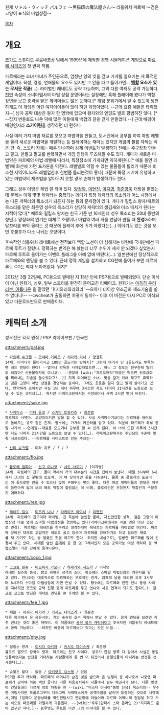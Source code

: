 원제 リトル・ウィッチ パルフェ ～黒猫印の魔法屋さん～
리틀위치 파르페 ～검은 고양이 표식의 마법상점～

[[목차]]

= 개요 =

[[코가도]] 스튜디오 쿠로네코상 팀에서 1999년에 제작한 경영 시뮬레이션 게임으로 [[파르페 시리즈]]의 첫 번째 작품.

파르페라는 소녀 마녀가 주인공으로, 엄청난 양의 빚을 갚고 가게를 일으키는 게 목적인 게임이다. 육성, 경영, 연애물의 요소도 있지만 그 안을 파고 들어가면… '''[[백합]] 요소가 있는 무서운 작품'''(…). 라이벌인 레네트도 공략 가능하며, 그외 다른 여캐도 공략 가능하다. [[천연]] 속성의 소녀마법사의 마법 상점 운영이라는 설정에만 혹해 플레이해 봤다가 백합 장면을 보고 충격을 받은 게이머들도 많은 듯하다.[* 게임 분위기에서 알 수 있듯이,당연하게도 이 게임은 어린 여자아이들이 많이 하던 게임이었다. --근데 요즘 애들은 타락했지--] 남자 공략 대상은 왕자 한 명밖에 없으며 왕자와의 엔딩도 별로 평범하진 않다. [* --잡지 번들로도 나온 덕에 많은 이들에게 백합의 길을 걷게 만들었다.--] 근데 배경이 배경인지라 '''스카이림'''을 생각하면 더 편하다

사실 여러 가지 마법 재료를 모으고 마법약을 만들고, 도서관에서 공부를 하여 마법 레벨을 올려 새로운 마법약을 개발하는 등 플레이하는 재미는 있지만 게임의 볼륨 자체는 작은 편. 즉, 스토리 자체는 매우 단순하며 강제 이벤트가 발생하기 전에는 주구장창 만들고 팔고, 만들고 팔고를 반복하면서 게임 진행이 루즈해질 수도 있다. 게다가 새로운 마법약은 파르페의 마법 레벨에 따라서, 특정장소에 가게되면 익히게된다.[* 예를 들면 레벨1때 화산에 가면 포카론을 익힌다. 레벨별로 익힐 수 있는 물품들이 틀리기 때문에 비 추천 지역이더라도 레벨업한후 한번쯤 들리는것이 좋다] 때문에 특정 시기에 유행하고 있는 마법약의 제조법을 알아두지 못할 경우 손해가 발생하기도 한다.

그래도 성우 더빙은 제법 잘 되어 있다. [[양정화]], [[이현진]], [[이지영]], [[최준영]]이 더빙을 맡았는데 문제는 이게 몇몇 캐릭터는 중복되는 데다가 특정 캐릭터의 목소리가 어느 시점에서는 다른 캐릭터의 목소리가 되든지 하는 등의 문제점이 있다. 게다가 필립스 왕자/페르의 목소리를 맡은 최준영 성우의 목소리가 상당히 캐릭터의 생김새와 미스 매치가 된다는 지적이 많다[* 페르와 필립스 왕자는 한국 기준 만 16세인데 성우 목소리는 20대 중반의 청년.]. 양정화의 연기는 대체로 호평이나 마법약 여러 개를 연달아 만들 때 '''완성↗'''하며 말꼬리를 쫘악 올리는 것 때문에 플레이 후에 귀가 아팠다는(…) 이야기도 있는 것을 보면 호불호가 다소 나뉘는 모양이다. 

후속작인 리틀위치 레네트에선 전작보다 백합 노선이 더 심해지는 바람에 국내판에선 파르페 루트가 잘렸다. 정확히는 번역은 해 놨는데 너무 수위가 세서 안 되겠다 싶었는지 파르페 루트로 들어가는 이벤트 플래그를 아예 없애 버렸다(…). 일본판에선 정상적으로 파르페와의 엔딩을 볼 수 있다. 근데 정작 게임을 설치하고 CG란에 들어가 보면 파르페 루트 CG는 죄다 모아져있다. 뭐지?

2012년 3월 22일에, PC용으로 발매된 지 13년 만에 PSP용으로 발매되었다. 단순 이식이 아닌 원화가, 성우, 일부 스토리를 완전히 뜯어고친 리메이크. 원화가는 [[아득히 우러러본, 아름다운]] 을 맡았던 '후지와라와라와라' --으아니 더이상 위조금화 제조기술을 쓸수 없다니!-- --cwcheat가 출동하면 어떻게 될까?-- 이후 이 버전은 다시 PC로 이식되었고 다운로드판으로 판매중이다.

= 캐릭터 소개 =
성우진은 각각 원작 / PSP 리메이크판 / 한국판

attachment:/pal.jpg
 * [[파르페 슈크렐]] - [[코야마 키미코]] / [[히다카 리나]] / [[양정화]]
 14세, 어머니가 돌아가시고 100만 골드라는 빚까지[* 그런데 여기서 단 1골드라도 부족하면 배드 엔딩이 된다! --얼마나 악독한 사채업자였으면... 아니 그 정도는 친구한테 빌려도 되잖아? 신용불량자도 아니고-- --괜찮아 [wiki:"치트오매틱"마음만 먹으면 위조금화를 찍어내는 기술을 쓸수있다고!--]] 지게 되어버린 소녀. 빚을 갚기 위해 학교도 휴학하고 검은 고양이 마법 상점을 경영하는 중이다. 그래도 웃음을 잃지 않고 밝게 살아가고 있다. 연약하게 보이지만 사실 1년 내내 하루에 3시간만 자도 나머지 21시간을 노동으로 보낼 수 있는 괴력녀(…). 하지만 리메이크판에서는 수정되어서 새벽 2시면 뻗어 버린다.

attachment:/sake.jpg
 * [[사케마스]] - [[미타 유코]] / [[스기타 토모카즈]] / [[최준영]]
 파르페의 사역마. 고양이이지만 말을 할 수 있다. 사실 사역마라기보다는 파르페를 여러모로 돌봐주는 유모 같은 존재. 평소에는 가게의 카운터를 맡고 있다. 덕분에 파르페가 하루 종일 나가서 --연애질--재료를 모으거나 공부를 할 수 있게 된다. 이 녀석 또한 하루에 3시간만 자도 나머지 21시간을 노동으로 보낼 수 있다(…). 리메이크판에서는 주인님의 수준에 맞춰 너프되었다. --파르페를 사디스트로 만든 주요인--

 * [[샨티 슈크렐]] - 미타 유코 / ? / ?

attachment:/flo.jpg
 * [[플로레 밀피아]] - [[산고 미나코]] / [[사토 사토미]] / [이지영]
 14세. 파르페의 친구. 몸이 약해서 거의 대부분의 시간을 집에서 보낸다. 매일 3시부터 6시까지 그녀의 집 꽃밭에 있으며, 이 때 찾아가면 꽃을 나눠준다. 물품 중 플로레의 포프리는 이 꽃으로만 만들 수 있으니 많이 구해두는 편이 좋다. 다른 여성 캐릭터들의 엔딩은 아무리 음란마귀 없이 보려 해도 백합이 틀림없는 데 비해, 플로레만은 우정인지 백합인지 구분하기 애매하다. 

attachment:/ren.jpg
 * [[레네트 킬슈]] - [[미즈키 나나]] / [[타케타츠 아야나]] / [[이현진]]
 14세. 파르페의 친구이자 라이벌. 긴 흑발에 늘씬한 몸매, 자신만만한 성격. 검은 고양이 마법상점 바로 옆에 스마일 마법상점을 경영하고 있다(리메이크판에서는 바로 옆은 아닌 것으로 변경). 파르페는 레네트를 친구라고 생각하지만 레네트는 파르페를 라이벌로 여긴다. 파르페 앞에선 대체로 고압적인 태도로 굴고 있으며 파르페를 방해하기도 하고 필요한 재료를 채 가기도 하는 등 얄궂은 짓을 하기도 한다. 하지만 내심으로는 얼빵한 파르페를 많이 신경써 주고 있다. 시대를 앞선 [[츤데레]] 중 한 명.그래서인지 모든 공략가능 여성 캐릭터 중 백합스멜이 가장 강하게 풍겨나온다.

attachment:/coco_1.jpg
 * [[코코토 킬슈]] - [[미즈하시 카오리]] / [[하세가와 시즈카]] / 이지영
 레네트 킬슈의 동생. 밝고 귀여운 성격의 소녀. 평소에는 스마일 마법상점의 카운터를 맡고 있다. 언니와는 대조적으로 파르페와는 우호적인 관계. 암흑의 날을 제외한 오후 3시부터 6시까지 스마일 마법상점에 가면 만날 수 있다. 평소에는 파르페와 친한 언니 동생 사이로 지내지만 코코토 공략 진행 중에 파르페를 두고 언니와 서로 연적이 되기도 한다(…). 참고로 코코토 엔딩은 레네트 엔딩을 본 후에만 볼 수 있다.

attachment:/fee_1.jpg
 * 페르 - [[이시다 아키라]] / [[키시오 다이스케]] / 최준영
 다른 왕국에서 온 음유시인, 거의 숲속의 호수 쪽에서 만날 수 있다. 왕자 엔딩을 보려면 자주 만나는 것이 좋은 캐릭터. 이 작품에선 [[공략 불가 캐릭터]]이고 후속작인 리틀위치 레네트에서 공략 가능하다. --하지만 비중이 파르페보다 적다는 것은 비밀.--

attachment:/phy.jpg
 * 필립스 왕자 - [[이시다 아키라]] / [[키시오 다이스케]] / 최준영
 플로르 엘모르 왕국의 왕자. 페르와는 친구 사이다. 성우가 한일 양쪽 다 같아서 사실은 동일인물이었다는 반전을 기대하는 사람들에게 한 번 더 뒤집어서 동일인물이 아니라는 반전을 선사했다(…).

 * 슈왈츠 왈더 - 없음 / [[아키모토 요스케]] / 없음
 PSP판 추가 캐릭터. 파르페의 어머니가 남긴 빚을 받으러 온 빚쟁이 중 하나로서 나중엔 파르페가 갚아야 하는 백만 골더의 다른 차용증서까지 사들여서 필두 채권자가 된다. 다른 빚쟁이 건달들과는 다르게 정장 차림을 한 --[wiki:"마스터 아시아"동방 선생] 목소리의-- 우수한 마법사지만 프롤로그부터 다짜고짜 사케마스에게 공격마법을 날리며 등장하는 것으로 시작해서,매달 1일마다 운영상태를 확인한답시고 한밤중에 쳐들어와 파르페 어머니의 험담을 하고 가는 식으로 파르페를 가열차게 괴롭힌다. --[wiki:"두두(판타시 스타 온라인 2)"지지리도 운이 없구만 자네.]-- 트루엔드 루트를 타면 그의 이야기를 볼 수 있다.
